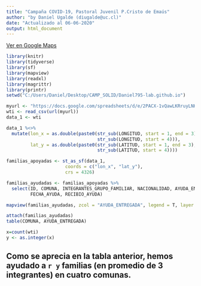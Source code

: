 ```yaml
---
title: "Campaña COVID-19, Pastoral Juvenil P.Cristo de Emaús"
author: "by Daniel Ugalde (diugalde@uc.cl)"
date: "Actualizado al 06-06-2020"
output: html_document
---
```


[Ver en Google Maps](https://bit.ly/ayuda_familias)

```r
library(knitr)
library(tidyverse)
library(sf)
library(mapview)
library(readxl)
library(magrittr)
library(printr)
setwd("C:/Users/Daniel/Desktop/CAMP_SOLID/Daniel795-lab.github.io")
```



```r
myurl <- "https://docs.google.com/spreadsheets/d/e/2PACX-1vQawLKRruyLNHg1LSMjfxt0siwuj9ng_wxQlDM-a3aWUD1Z4LiVIP9E8lfrvAywQQUaluxVGFMlZhx5/pub?gid=1371277324&single=true&output=csv"
wti <- read_csv(url(myurl))
data_1 <- wti

data_1 %<>%
  mutate(lon_x = as.double(paste0(str_sub(LONGITUD, start = 1, end = 3), ".",
                                  str_sub(LONGITUD, start = 4))),
         lat_y = as.double(paste0(str_sub(LATITUD, start = 1, end = 3), ".",
                                  str_sub(LATITUD, start = 4))))

familias_apoyadas <- st_as_sf(data_1,
                      coords = c("lon_x", "lat_y"),
                      crs = 4326)

```

```r
familias_ayudadas <- familias_apoyadas %>% 
  select(ID, COMUNA, INTEGRANTES_GRUPO_FAMILIAR, NACIONALIDAD, AYUDA_ENTREGADA, 
         FECHA_AYUDA, RECIBIO_AYUDA)
```


```r
mapview(familias_ayudadas, zcol = "AYUDA_ENTREGADA", legend = T, layer.name = c("Ayuda entregada a familias"))

```

```r
attach(familias_ayudadas)
table(COMUNA, AYUDA_ENTREGADA)
```

```r
x=count(wti)
y <- as.integer(x)
```


## Como se aprecia en la tabla anterior, hemos ayudado a **`r y`** familias (en promedio de 3 integrantes) en cuatro comunas.



